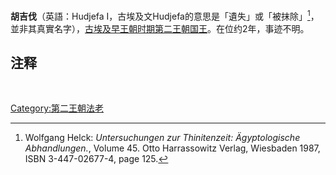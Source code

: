 {{Pharaoh Infobox | 
    Name=胡吉伐| 
    Image=|
Caption=|
ImageSize=|
    Alt=|
    NomenHiero= |
Nomen= |
    PrenomenHiero= |
Prenomen=|
Reign=约2年|
Dynasty=[[第二王朝|第二王朝]] |
Coregency=|
Predecessor=[[内弗卡瑟卡|内弗卡瑟卡]]？|
Successor=[[卡塞凯姆威|卡塞凯姆威]]？|
Spouse=|
children=|
Father=|
Mother=| 
Born=|
Died=|
Burial=|
Monuments=
}}

'''胡吉伐'''（英語：Hudjefa I，古埃及文Hudjefa的意思是「遺失」或「被抹除」<ref>Wolfgang Helck: ''Untersuchungen zur Thinitenzeit: Ägyptologische Abhandlungen.'', Volume 45. Otto Harrassowitz Verlag, Wiesbaden 1987, ISBN 3-447-02677-4, page 125.</ref>，並非其真實名字），[[古埃及|古埃及]][[早王朝时期_(埃及)|早王朝时期]][[第二王朝|第二王朝]][[国王|国王]]。在位约2年，事迹不明。

==注释==
<references/>

{{Pharaoh | Prev=[[内弗卡瑟卡|内弗卡瑟卡]]？| Dynasty=[[埃及第二王朝|第二王朝]] | Next=[[卡塞凯姆威|卡塞凯姆威]]？}}
<br/>
{{埃及统治者}}

[[Category:第二王朝法老|Category:第二王朝法老]]